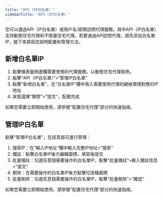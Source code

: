 ```yaml
---
title: "API（IP白名單）"
sidebarTitle: "API（IP白名單）"
---
```


您可以通過API（IP白名單）或用戶名/密碼訪問代理服務，其中API（IP白名單）支持動態住宅代理和不限量住宅代理。若要通過API訪問代理，請先添加白名單IP，接下來將爲您說明配置和管理方法。

## 新增白名單IP

1. 點擊儀表盤側邊欄需要使用的代理服務，以動態住宅代理爲例。
2. 點擊“API（IP白名單）”\>“管理IP白名單”
3. 點擊“新增白名單”，在“白名單IP”欄中填入需要使用代理的網絡環境對應的IP地址
4. 狀態選擇“開啓”\>”提交“，配置完成

如果您需要立即開始使用，請參閱”配置住宅代理“部分的快速指南。

## 管理IP白名單

點擊“管理IP白名單”，在該頁面可進行管理：

1. 搜索IP：在”輸入IP地址“欄中輸入完整IP地址\>”搜索“
2. 備註：點擊白名單IP後方編輯圖標，填寫後提交
3. 批量備註：勾選任意個需要操作的白名單IP，點擊“批量備註”\>輸入備註信息\>”提交“
4. 刪除：在需要操作的白名單IP後方點擊垃圾桶圖標
5. 批量刪除：勾選任意個需要操作的白名單IP，點擊“批量刪除”\>”確認“

如果您需要立即開始使用，請參閱”配置住宅代理“部分的快速指南。